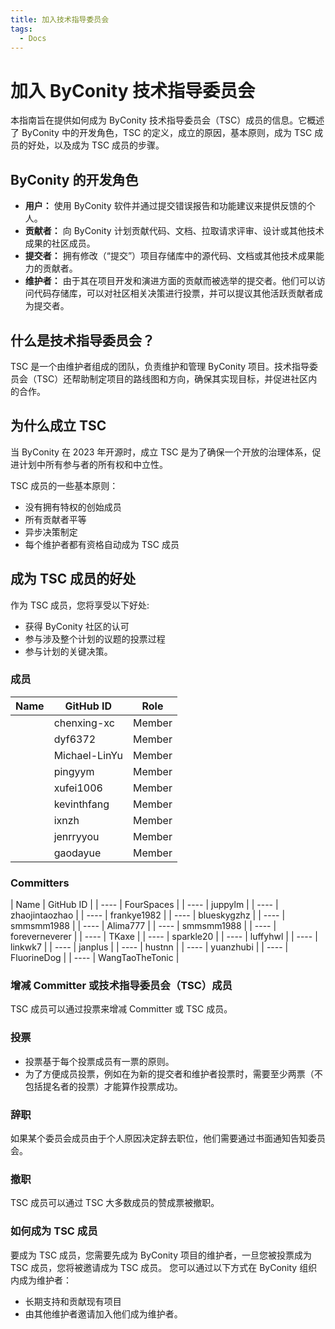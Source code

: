 ```yaml
---
title: 加入技术指导委员会
tags:
  - Docs
---
```


# 加入 ByConity 技术指导委员会

本指南旨在提供如何成为 ByConity 技术指导委员会（TSC）成员的信息。它概述了 ByConity 中的开发角色，TSC 的定义，成立的原因，基本原则，成为 TSC 成员的好处，以及成为 TSC 成员的步骤。

## ByConity 的开发角色

- **用户：** 使用 ByConity 软件并通过提交错误报告和功能建议来提供反馈的个人。
- **贡献者：** 向 ByConity 计划贡献代码、文档、拉取请求评审、设计或其他技术成果的社区成员。
- **提交者：** 拥有修改（“提交”）项目存储库中的源代码、文档或其他技术成果能力的贡献者。
- **维护者：** 由于其在项目开发和演进方面的贡献而被选举的提交者。他们可以访问代码存储库，可以对社区相关决策进行投票，并可以提议其他活跃贡献者成为提交者。

## 什么是技术指导委员会？

TSC 是一个由维护者组成的团队，负责维护和管理 ByConity 项目。技术指导委员会（TSC）还帮助制定项目的路线图和方向，确保其实现目标，并促进社区内的合作。

## 为什么成立 TSC

当 ByConity 在 2023 年开源时，成立 TSC 是为了确保一个开放的治理体系，促进计划中所有参与者的所有权和中立性。

TSC 成员的一些基本原则：

- 没有拥有特权的创始成员
- 所有贡献者平等
- 异步决策制定
- 每个维护者都有资格自动成为 TSC 成员

## 成为 TSC 成员的好处

作为 TSC 成员，您将享受以下好处:

- 获得 ByConity 社区的认可
- 参与涉及整个计划的议题的投票过程
- 参与计划的关键决策。

### 成员

| Name | GitHub ID | Role   |
| ---- | --------- | ------ |
|      | chenxing-xc | Member |
|      | dyf6372 | Member |
|      | Michael-LinYu | Member |
|      | pingyym | Member |
|      | xufei1006 | Member |
|      | kevinthfang | Member |
|      | ixnzh | Member |
|      | jenrryyou | Member |
|      | gaodayue | Member |

### Committers

| Name | GitHub ID |
| ---- | FourSpaces |
| ---- | juppylm |
| ---- | zhaojintaozhao |
| ---- | frankye1982 |
| ---- | blueskygzhz |
| ---- | smmsmm1988 |
| ---- | Alima777 |
| ---- | smmsmm1988 |
| ---- | foreverneverer |
| ---- | TKaxe |
| ---- | sparkle20 |
| ---- | luffyhwl |
| ---- | linkwk7 |
| ---- | janplus |
| ---- | hustnn |
| ---- | yuanzhubi |
| ---- | FluorineDog |
| ---- | WangTaoTheTonic |


### 增减 Committer 或技术指导委员会（TSC）成员

TSC 成员可以通过投票来增减 Committer 或 TSC 成员。

### 投票

- 投票基于每个投票成员有一票的原则。
- 为了方便成员投票，例如在为新的提交者和维护者投票时，需要至少两票（不包括提名者的投票）才能算作投票成功。

### 辞职

如果某个委员会成员由于个人原因决定辞去职位，他们需要通过书面通知告知委员会。

### 撤职

TSC 成员可以通过 TSC 大多数成员的赞成票被撤职。

### 如何成为 TSC 成员

要成为 TSC 成员，您需要先成为 ByConity 项目的维护者，一旦您被投票成为 TSC 成员，您将被邀请成为 TSC 成员。
您可以通过以下方式在 ByConity 组织内成为维护者：

- 长期支持和贡献现有项目
- 由其他维护者邀请加入他们成为维护者。
